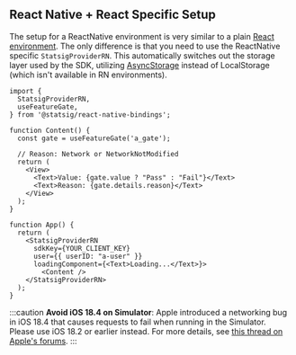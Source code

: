 
## React Native + React Specific Setup

The setup for a ReactNative environment is very similar to a plain [React environment](/client/javascript-sdk/react). 
The only difference is that you need to use the ReactNative specific `StatsigProviderRN`. 
This automatically switches out the storage layer used by the SDK, utilizing [AsyncStorage](https://github.com/react-native-async-storage) instead of LocalStorage (which isn't available in RN environments).


```tsx
import {
  StatsigProviderRN,
  useFeatureGate,
} from '@statsig/react-native-bindings';

function Content() {
  const gate = useFeatureGate('a_gate');

  // Reason: Network or NetworkNotModified
  return (
    <View>
      <Text>Value: {gate.value ? "Pass" : "Fail"}</Text> 
      <Text>Reason: {gate.details.reason}</Text> 
    </View>
  );
}

function App() {
  return (
    <StatsigProviderRN 
      sdkKey={YOUR_CLIENT_KEY}
      user={{ userID: "a-user" }}
      loadingComponent={<Text>Loading...</Text>}>
        <Content />
    </StatsigProviderRN>
  );
}
```

:::caution
**Avoid iOS 18.4 on Simulator**: Apple introduced a networking bug in iOS 18.4 that causes requests to fail when running in the Simulator. Please use iOS 18.2 or earlier instead. For more details, see [this thread on Apple's forums](https://developer.apple.com/forums/thread/777999).
:::
